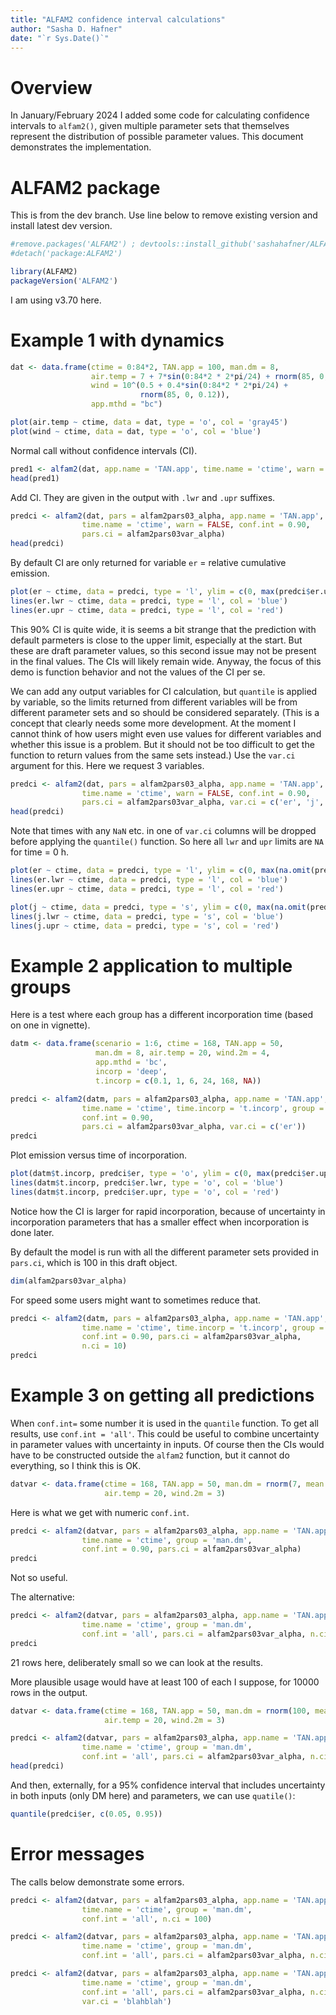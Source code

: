```yaml
---
title: "ALFAM2 confidence interval calculations"
author: "Sasha D. Hafner"
date: "`r Sys.Date()`"
---
```


# Overview
In January/February 2024 I added some code for calculating confidence intervals to `alfam2()`, given multiple parameter sets that themselves represent the distribution of possible parameter values.
This document demonstrates the implementation.

# ALFAM2 package

This is from the dev branch.
Use line below to remove existing version and install latest dev version.

```r
#remove.packages('ALFAM2') ; devtools::install_github('sashahafner/ALFAM2', ref = 'dev')
#detach('package:ALFAM2')
```

```r
library(ALFAM2)
packageVersion('ALFAM2')
```

I am using v3.70 here.

# Example 1 with dynamics

```r
dat <- data.frame(ctime = 0:84*2, TAN.app = 100, man.dm = 8, 
                  air.temp = 7 + 7*sin(0:84*2 * 2*pi/24) + rnorm(85, 0, 2), 
                  wind = 10^(0.5 + 0.4*sin(0:84*2 * 2*pi/24) + 
                             rnorm(85, 0, 0.12)), 
                  app.mthd = "bc")
```

```r
plot(air.temp ~ ctime, data = dat, type = 'o', col = 'gray45')
plot(wind ~ ctime, data = dat, type = 'o', col = 'blue')
```

Normal call without confidence intervals (CI).

```r
pred1 <- alfam2(dat, app.name = 'TAN.app', time.name = 'ctime', warn = FALSE)
head(pred1)
```

Add CI.
They are given in the output with `.lwr` and `.upr` suffixes.

```r
predci <- alfam2(dat, pars = alfam2pars03_alpha, app.name = 'TAN.app', 
                time.name = 'ctime', warn = FALSE, conf.int = 0.90, 
                pars.ci = alfam2pars03var_alpha)
head(predci)
```

By default CI are only returned for variable `er` = relative cumulative emission.

```r
plot(er ~ ctime, data = predci, type = 'l', ylim = c(0, max(predci$er.upr)))
lines(er.lwr ~ ctime, data = predci, type = 'l', col = 'blue')
lines(er.upr ~ ctime, data = predci, type = 'l', col = 'red')
```

This 90% CI is quite wide, it is seems a bit strange that the prediction with default parmeters is close to the upper limit, especially at the start.
But these are draft parameter values, so this second issue may not be present in the final values.
The CIs will likely remain wide.
Anyway, the focus of this demo is function behavior and not the values of the CI per se.

We can add any output variables for CI calculation, but `quantile` is applied by variable, so the limits returned from different variables will be from different parameter sets and so should be considered separately.
(This is a concept that clearly needs some more development.
At the moment I cannot think of how users might even use values for different variables and whether this issue is a problem.
But it should not be too difficult to get the function to return values from the same sets instead.)
Use the `var.ci` argument for this.
Here we request 3 variables.

```r
predci <- alfam2(dat, pars = alfam2pars03_alpha, app.name = 'TAN.app', 
                time.name = 'ctime', warn = FALSE, conf.int = 0.90, 
                pars.ci = alfam2pars03var_alpha, var.ci = c('er', 'j', 'r1'))
head(predci)
```

Note that times with any `NaN` etc. in one of `var.ci` columns will be dropped before applying the `quantile()` function.
So here all `lwr` and `upr` limits are `NA` for time = 0 h.

```r
plot(er ~ ctime, data = predci, type = 'l', ylim = c(0, max(na.omit(predci$er.upr))))
lines(er.lwr ~ ctime, data = predci, type = 'l', col = 'blue')
lines(er.upr ~ ctime, data = predci, type = 'l', col = 'red')
```

```r
plot(j ~ ctime, data = predci, type = 's', ylim = c(0, max(na.omit(predci$j.upr))))
lines(j.lwr ~ ctime, data = predci, type = 's', col = 'blue')
lines(j.upr ~ ctime, data = predci, type = 's', col = 'red')
```

# Example 2 application to multiple groups

Here is a test where each group has a different incorporation time (based on one in vignette).

```r
datm <- data.frame(scenario = 1:6, ctime = 168, TAN.app = 50, 
                   man.dm = 8, air.temp = 20, wind.2m = 4, 
                   app.mthd = 'bc',
                   incorp = 'deep', 
                   t.incorp = c(0.1, 1, 6, 24, 168, NA))
```


```r
predci <- alfam2(datm, pars = alfam2pars03_alpha, app.name = 'TAN.app', 
                time.name = 'ctime', time.incorp = 't.incorp', group = 'scenario',
                conf.int = 0.90, 
                pars.ci = alfam2pars03var_alpha, var.ci = c('er'))
predci
```

Plot emission versus time of incorporation.

```r
plot(datm$t.incorp, predci$er, type = 'o', ylim = c(0, max(predci$er.upr)))
lines(datm$t.incorp, predci$er.lwr, type = 'o', col = 'blue')
lines(datm$t.incorp, predci$er.upr, type = 'o', col = 'red')
```

Notice how the CI is larger for rapid incorporation, because of uncertainty in incorporation parameters that has a smaller effect when incorporation is done later.

By default the model is run with all the different parameter sets provided in `pars.ci`, which is 100 in this draft object.

```r
dim(alfam2pars03var_alpha)
```

For speed some users might want to sometimes reduce that.

```r
predci <- alfam2(datm, pars = alfam2pars03_alpha, app.name = 'TAN.app', 
                time.name = 'ctime', time.incorp = 't.incorp', group = 'scenario',
                conf.int = 0.90, pars.ci = alfam2pars03var_alpha,
                n.ci = 10)
predci
```

# Example 3 on getting all predictions
When `conf.int=` some number it is used in the `quantile` function.
To get all results, use `conf.int = 'all'`.
This could be useful to combine uncertainty in parameter values with uncertainty in inputs.
Of course then the CIs would have to be constructed outside the `alfam2` function, but it cannot do everything, so I think this is OK.

```r
datvar <- data.frame(ctime = 168, TAN.app = 50, man.dm = rnorm(7, mean = 8, sd = 1), 
                     air.temp = 20, wind.2m = 3)
```

Here is what we get with numeric `conf.int`.

```r
predci <- alfam2(datvar, pars = alfam2pars03_alpha, app.name = 'TAN.app', 
                time.name = 'ctime', group = 'man.dm',
                conf.int = 0.90, pars.ci = alfam2pars03var_alpha)
predci
```

Not so useful.

The alternative:


```r
predci <- alfam2(datvar, pars = alfam2pars03_alpha, app.name = 'TAN.app', 
                time.name = 'ctime', group = 'man.dm',
                conf.int = 'all', pars.ci = alfam2pars03var_alpha, n.ci = 3)
predci
```

21 rows here, deliberately small so we can look at the results.

More plausible usage would have at least 100 of each I suppose, for 10000 rows in the output.

```r
datvar <- data.frame(ctime = 168, TAN.app = 50, man.dm = rnorm(100, mean = 8, sd = 1), 
                     air.temp = 20, wind.2m = 3)
```

```r
predci <- alfam2(datvar, pars = alfam2pars03_alpha, app.name = 'TAN.app', 
                time.name = 'ctime', group = 'man.dm',
                conf.int = 'all', pars.ci = alfam2pars03var_alpha, n.ci = 100)
head(predci)
```

And then, externally, for a 95% confidence interval that includes uncertainty in both inputs (only DM here) and parameters, we can use `quatile()`:

```r
quantile(predci$er, c(0.05, 0.95))
```

# Error messages

The calls below demonstrate some errors.

```r
predci <- alfam2(datvar, pars = alfam2pars03_alpha, app.name = 'TAN.app', 
                time.name = 'ctime', group = 'man.dm',
                conf.int = 'all', n.ci = 100)
```

```r
predci <- alfam2(datvar, pars = alfam2pars03_alpha, app.name = 'TAN.app', 
                time.name = 'ctime', group = 'man.dm',
                conf.int = 'all', pars.ci = alfam2pars03var_alpha, n.ci = 1000)
```

```r
predci <- alfam2(datvar, pars = alfam2pars03_alpha, app.name = 'TAN.app', 
                time.name = 'ctime', group = 'man.dm',
                conf.int = 'all', pars.ci = alfam2pars03var_alpha, n.ci = 10, 
                var.ci = 'blahblah')
```


